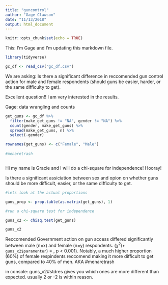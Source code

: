 ```yaml
---
title: "guncontrol"
author: "Gage Clawson"
date: "11/13/2018"
output: html_document
---
```


```r
knitr::opts_chunk$set(echo = TRUE)
```

This: I'm Gage and I'm updating this markdown file. 



```r
library(tidyverse)

gc_df <- read_csv("gc_df.csv")

```


We are asking: Is there a significant difference in reccomended gun control action for male and female respondents (should guns be easier, harder, or the same difficulty to get). 

Excellent question!! I am very interested in the results. 

Gage: data wrangling and counts

```r

get_guns <- gc_df %>%
  filter(make_get_guns != "NA", gender != "NA") %>%
  count(gender, make_get_guns) %>%
  spread(make_get_guns, n) %>%
  select(-gender) 

rownames(get_guns) <- c("Female", "Male")
  
#menaretrash



```
Hi my name is Gracie and I will do a chi-square for independence! Hooray!

Is there a significant assiciation between sex and opion on whether guns should be more difficult, easier, or the same difficulty to get. 

```r
#lets look at the actual proportions

guns_prop <- prop.table(as.matrix(get_guns), 1)

#run a chi-square test for independence 

guns_x2 <- chisq.test(get_guns)

guns_x2
```
Reccomended Government action on gun access differed significantly between male (n=x) and female (n=y) respondents. ($\chi^2$(`r guns_x2$paramenter`) = , p < 0.001). Notably, a much higher proportion (60%) of female respindents reccomend making it more difficult to get guns, compared to 40% of men. AKA #menaretrash

in console: guns_x2#stdres gives you which ones are more different than expected. usually 2 or -2 is within reason. 


